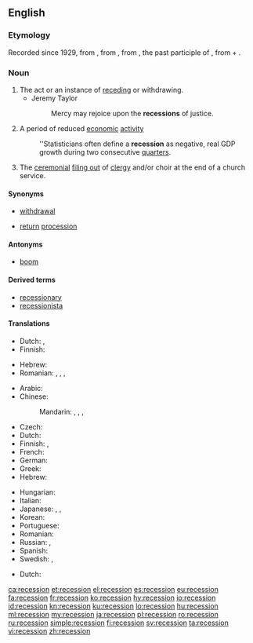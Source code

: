 ==English==
{{wikipedia}}

===Etymology===
Recorded since 1929, from {{affix|en|recess|-ion}}, from {{etyl|la|en}} {{m|la|recessus||a going back, retreat}}, from {{m|la|recessum}}, the past participle of {{m|la|recedere||to recede}}, from {{m|la|re-||back}} + {{m|la|cedere||to go}}.

===Noun===
{{en-noun}}

# The act or an instance of [[receding]] or withdrawing.
#* Jeremy Taylor
#*: Mercy may rejoice upon the '''recessions''' of justice.
# A period of reduced [[economic]] [[activity]]
#: ''Statisticians often define a '''recession''' as negative, real GDP growth during two consecutive [[quarter]]s.
# The [[ceremonial]] [[file out|filing out]] of [[clergy]] and/or choir at the end of a church service.

====Synonyms====
* {{qualifier|receding}} [[withdrawal]]
* {{qualifier|ceremonial}} [[return]] [[procession]]

====Antonyms====
* {{sense|period of reduced economic activity}} [[boom]]

====Derived terms====
* [[recessionary]]
* [[recessionista]]

====Translations====
{{trans-top|act or an instance of receding}}
* Dutch: {{t|nl|terugtrekking}}, {{t+|nl|terugtocht}}
* Finnish: {{t|fi|taantuminen}}
{{trans-mid}}
* Hebrew: {{t|he|נסיגה|f|tr=nesigá}}
* Romanian: {{t+|ro|retragere|f}}, {{t+|ro|recesiune}}, {{t+|ro|recesie|f}}, {{t+|ro|îndepărtare}}
{{trans-bottom}}

{{trans-top|a period of reduced economic activity}}
* Arabic: {{t|ar|تَرَاجُع}}
* Chinese:
*: Mandarin: {{t+|cmn|衰退|tr=shuāituì|sc=Hani}}, {{t+|cmn|退去|tr=tuìqù|sc=Hani}}, {{t+|cmn|蕭條}}, {{t+|cmn|萧条|tr=xiāotiáo}}
* Czech: {{t|cs|recese|f}}
* Dutch: {{t+|nl|recessie}}
* Finnish: {{t+|fi|taantuma}}, {{t|fi|laskusuhdanne}}
* French: {{t+|fr|récession|f}}
* German: {{t+|de|Rezession|f}}
* Greek: {{t+|el|ύφεση|f}}
* Hebrew: {{t|he|מיתון|m|tr=mitún}}
{{trans-mid}}
* Hungarian: {{t+|hu|recesszió}}
* Italian: {{t+|it|recessione|f}}
* Japanese: {{t+|ja|不況|tr=ふきょう, fukyō}}, {{t|ja|退去|tr=たいきょ, taikyo}}, {{t+|ja|衰退|tr=すいたい, suitai}}
* Korean: {{t+|ko|불황|sc=Kore}}
* Portuguese: {{t+|pt|recessão|f}}
* Romanian: {{t+|ro|recesiune|f}}
* Russian: {{t+|ru|спад|m}}, {{t+|ru|реце́ссия|f}}
* Spanish: {{t+|es|recesión|f}}
* Swedish: {{t+|sv|recession|c}}, {{t|sv|lågkonjunktur|c}}
{{trans-bottom}}

{{trans-top|ceremonial filing out of clergy and/or choir at the end of a church service}}
* Dutch: {{t|nl|uittredeprocessie}}
{{trans-mid}}
{{trans-bottom}}

[[ca:recession]]
[[et:recession]]
[[el:recession]]
[[es:recession]]
[[eu:recession]]
[[fa:recession]]
[[fr:recession]]
[[ko:recession]]
[[hy:recession]]
[[io:recession]]
[[id:recession]]
[[kn:recession]]
[[ku:recession]]
[[lo:recession]]
[[hu:recession]]
[[ml:recession]]
[[my:recession]]
[[ja:recession]]
[[pl:recession]]
[[ro:recession]]
[[ru:recession]]
[[simple:recession]]
[[fi:recession]]
[[sv:recession]]
[[ta:recession]]
[[vi:recession]]
[[zh:recession]]